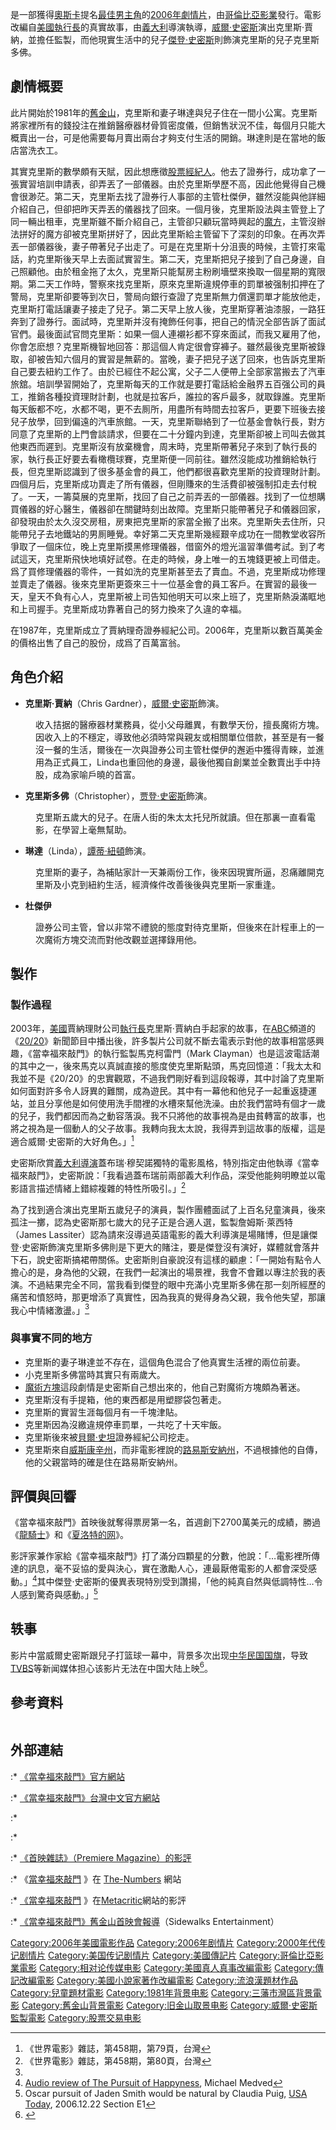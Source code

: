 {{noteTA
|T=zh-hans:当幸福来敲门;zh-hk:尋找快樂的故事;zh-tw:當幸福來敲門;
|dt=台灣：當幸福來敲門；香港：尋找快樂的故事；大陆：当幸福来敲门
|1=zh-hans:当幸福来敲门;zh-hk:尋找快樂的故事;zh-tw:當幸福來敲門;
|d1=台灣：當幸福來敲門；香港：尋找快樂的故事；大陆：当幸福来敲门
|2=zh-hans:威尔·史密斯;zh-hk:韋·史密夫;zh-tw:威爾·史密斯;
|d2=台灣：威爾·史密斯；香港：韋·史斯
|3=zh-hans:史密斯;zh-hk:史密夫;zh-tw:史密斯;
|d3=台灣：史密斯；香港：史密夫；大陆：史密斯
|4=zh-hans:加德纳;zh-hk:賈納;zh-tw:賈納;
|d4=台灣：賈納；香港：賈納；大陆：加德纳
|5=zh-hans:克里斯托弗; zh-hant:克里斯多佛;
|6=zh-hans:魔方;zh-tw:魔術方塊;
}}
{{Infobox Film
| name = 當幸福來敲門
| tw_name = 當幸福來敲門
| cn_name = 当幸福来敲门
| hk_name = 尋找快樂的故事
| original_name = ''The Pursuit of Happyness''
| caption = 電影海報
| image = poster-pursuithappyness.jpg
| director = {{le|加布里爾·穆奇諾|Gabriele Muccino}}
| producer = [[威爾·史密斯|威爾·史密斯]]<br>{{le|史蒂夫·帝希|Steve Tisch}}<br>{{le|詹姆斯·拉斯特|James Lassiter}}<br>{{le|陶德·布萊克|Todd Black}}<br>{{le|傑森·布魯孟塔爾|Jason Blumenthal}}
| writer = {{le|史蒂文·康拉德|Steven Conrad}}
| starring = [[威爾·史密斯|威爾·史密斯]]<br>[[贾登·史密斯|贾登·史密斯]]<br>[[譚蒂·紐頓|譚蒂·紐頓]]
| music = {{le|安卓‧格拉|Andrea Guerra}}
| cinematography = {{le|芬頓‧帕帕邁可|Phedon Papamichael}}
| editing = {{le|休斯·溫伯|Hughes Winborne}}
| distributor = [[哥倫比亞影業|哥倫比亞影業]]
| released = {{flagicon|USA}} 2006年12月15日<br />{{flagicon|Taiwan}} 2007年2月28日<br />{{flagicon|China}} 2008年1月17日<br />2020年7月20日（重映）
| runtime = 117 分鐘
| country = {{flagicon|USA}} [[美國|美國]]
| language = [[英語|英語]]
| amg_id = 1:326489
| imdb_id = 0454921
| budget = 5500萬美元
| gross = 3.07億美元
}}
{{作品名稱|name=''The Pursuit of Happyness''|hk=尋找快樂的故事|tw=當幸福來敲門|equiv-cn=tw}}是一部獲得[[奧斯卡金像獎|奧斯卡]]提名[[奥斯卡最佳男主角奖|最佳男主角]]的[[2006年電影|2006年]][[戲劇|劇情片]]，由[[哥倫比亞影業|哥倫比亞影業]]發行。電影改編自[[美國|美國]]{{link-en|賈納理財公司|Gardner Rich & Co}}[[執行長|執行長]]{{link-en|克里斯·賈納|Chris Gardner}}的真實故事，由[[義大利|義大利]]導演{{link-en|蓋布瑞·穆契諾|Gabriele Muccino}}執導，[[威爾·史密斯|威爾·史密斯]]演出克里斯·賈納，並擔任監製，而他現實生活中的兒子[[傑登·史密斯|傑登·史密斯]]則飾演克里斯的兒子克里斯多佛。

== 劇情概要 ==
此片開始於1981年的[[舊金山|舊金山]]，克里斯和妻子琳達與兒子住在一間小公寓。克里斯將家裡所有的錢投注在推銷醫療器材骨質密度儀，但銷售狀況不佳，每個月只能大概賣出一台，可是他需要每月賣出兩台才夠支付生活的開銷。琳達則是在當地的飯店當洗衣工。

其實克里斯的數學頗有天賦，因此想應徵[[股票經紀人|股票經紀人]]。他去了證券行，成功拿了一張實習培訓申請表，卻弄丟了一部儀器。由於克里斯學歷不高，因此他覺得自己機會很渺茫。第二天，克里斯去找了證券行人事部的主管杜傑伊，雖然沒能與他詳細介紹自己，但卻把昨天弄丟的儀器找了回來。一個月後，克里斯設法與主管登上了同一輛出租車，克里斯雖不斷介紹自己，主管卻只顧玩當時興起的[[魔方|魔方]]，主管沒辦法拼好的魔方卻被克里斯拼好了，因此克里斯給主管留下了深刻的印象。在再次弄丟一部儀器後，妻子帶著兒子出走了。可是在克里斯十分沮喪的時候，主管打來電話，約克里斯後天早上去面試實習生。第二天，克里斯把兒子接到了自己身邊，自己照顧他。由於租金拖了太久，克里斯只能幫房主粉刷墻壁來換取一個星期的寬限期。第二天工作時，警察來找克里斯，原來克里斯違規停車的罰單被强制扣押在了警局，克里斯卻要等到次日，警局向銀行查證了克里斯無力償還罰單才能放他走，克里斯打電話讓妻子接走了兒子。第二天早上放人後，克里斯穿著油漆服，一路狂奔到了證券行。面試時，克里斯并沒有掩飾任何事，把自己的情況全部告訴了面試官們。最後面試官問克里斯：如果一個人連襯衫都不穿來面試，而我又雇用了他，你會怎麽想？克里斯機智地回答：那這個人肯定很會穿褲子。雖然最後克里斯被錄取，卻被告知六個月的實習是無薪的。當晚，妻子把兒子送了回來，也告訴克里斯自己要去紐約工作了。由於已經住不起公寓，父子二人便帶上全部家當搬去了汽車旅舘。培訓學習開始了，克里斯每天的工作就是要打電話給金融界五百强公司的員工，推銷各種投資理財計劃，也就是拉客戶，誰拉的客戶最多，就取錄誰。克里斯每天飯都不吃，水都不喝，更不去厠所，用盡所有時間去拉客戶，更要下班後去接兒子放學，回到偏遠的汽車旅館。一天，克里斯聯絡到了一位基金會執行長，對方同意了克里斯的上門會談請求，但要在二十分鐘内到達，克里斯卻被上司叫去做其他東西而遲到。克里斯沒有放棄機會，周末時，克里斯帶著兒子來到了執行長的家，執行長正好要去看橄欖球賽，克里斯便一同前往。雖然沒能成功推銷給執行長，但克里斯認識到了很多基金會的員工，他們都很喜歡克里斯的投資理財計劃。四個月后，克里斯成功賣走了所有儀器，但剛賺來的生活費卻被强制扣走去付稅了。一天，一籌莫展的克里斯，找回了自己之前弄丟的一部儀器。找到了一位想購買儀器的好心醫生，儀器卻在關鍵時刻出故障。克里斯只能帶著兒子和儀器回家，卻發現由於太久沒交房租，房東把克里斯的家當全搬了出來。克里斯失去住所，只能帶兒子去地鐵站的男厠睡覺。幸好第二天克里斯幾經艱辛成功在一間教堂收容所爭取了一個床位，晚上克里斯摸黑修理儀器，借窗外的燈光溫習準備考試。到了考試這天，克里斯飛快地填好試卷。在走的時候，身上唯一的五塊錢更被上司借走。爲了買修理儀器的零件，一貧如洗的克里斯甚至去了賣血。不過，克里斯成功修理並賣走了儀器。後來克里斯更簽來三十一位基金會的員工客戶。在實習的最後一天，皇天不負有心人，克里斯被上司告知他明天可以來上班了，克里斯熱淚滿眶地和上司握手。克里斯成功靠著自己的努力換來了久違的幸福。

在1987年，克里斯成立了賈納理奇證券經紀公司。2006年，克里斯以數百萬美金的價格出售了自己的股份，成爲了百萬富翁。

== 角色介紹 ==

* '''克里斯·賈納'''（Chris Gardner），[[威爾·史密斯|威爾·史密斯]]飾演。
:收入拮据的醫療器材業務員，從小父母離異，有數學天份，擅長魔術方塊。因收入上的不穩定，導致他必須時常與親友或相關單位借款，甚至是有一餐沒一餐的生活，爾後在一次與證券公司主管杜傑伊的邂逅中獲得青睞，並進用為正式員工，Linda也重回他的身邊，最後他獨自創業並全數賣出手中持股，成為家喻戶曉的首富。
* '''克里斯多佛'''（Christopher），[[贾登·史密斯|贾登·史密斯]]飾演。
:克里斯五歲大的兒子。在唐人街的朱太太托兒所就讀。但在那裏一直看電影，在學習上毫無幫助。
* '''琳達'''（Linda），[[譚蒂·紐頓|譚蒂·紐頓]]飾演。
:克里斯的妻子，為補貼家計一天兼兩份工作，後來因現實所逼，忍痛離開克里斯及小克到紐約生活，經濟條件改善後後與克里斯一家重逢。
*'''杜傑伊''' 
:證券公司主管，曾以非常不禮貌的態度對待克里斯，但後來在計程車上的一次魔術方塊交流而對他改觀並選擇錄用他。

== 製作 ==
=== 製作過程 ===

2003年，[[美國|美國]]賈納理財公司[[執行長|執行長]]克里斯·賈納白手起家的故事，在[[美國廣播公司|ABC]]頻道的《[[20/20|20/20]]》新聞節目中播出後，許多製片公司就不斷去電表示對他的故事相當感興趣，《當幸福來敲門》的執行監製馬克柯雷門（Mark Clayman）也是這波電話潮的其中之一，後來馬克以真誠直接的態度使克里斯點頭，馬克回憶道：「我太太和我並不是《20/20》的忠實觀眾，不過我們剛好看到這段報導，其中討論了克里斯如何面對許多令人訝異的難關，成為遊民。其中有一幕他和他兒子一起重返捷運站，並且分享他是如何使用洗手間裡的水槽來幫他洗澡。由於我們當時有個才一歲的兒子，我們都因而為之動容落淚。我不只將他的故事視為是由貧轉富的故事，也將之視為是一個動人的父子故事。我轉向我太太說，我得弄到這故事的版權，這是適合威爾·史密斯的大好角色。」<ref>《世界電影》雜誌，第458期，第79頁，台灣</ref>

史密斯欣賞[[義大利|義大利]][[導演|導演]]蓋布瑞·穆契諾獨特的電影風格，特別指定由他執導《當幸福來敲門》，史密斯說：「我看過蓋布瑞前兩部義大利作品，深受他能夠明瞭並以電影語言描述情緒上錯綜複雜的特性所吸引。」<ref name="s80">《世界電影》雜誌，第458期，第80頁，台灣</ref>

為了找到適合演出克里斯五歲兒子的演員，製作團體面試了上百名兒童演員，後來孤注一擲，認為史密斯那七歲大的兒子正是合適人選，監製詹姆斯·萊西特（James Lassiter）認為請來沒導過英語電影的義大利導演是場賭博，但是讓傑登·史密斯飾演克里斯多佛則是下更大的賭注，要是傑登沒有演好，媒體就會落井下石，說史密斯搞裙帶關係。史密斯則自豪說沒有這樣的顧慮：「一開始有點令人擔心的是，身為他的父親，在我們一起演出的場景裡，我會不會難以專注於我的表演。不過結果完全不同，當我看到傑登的眼中充滿小克里斯多佛在那一刻所經歷的痛苦和憤怒時，那更增添了真實性，因為我真的覺得身為父親，我令他失望，那讓我心中情緒激盪。」<ref name="s80" />

=== 與事實不同的地方 ===

* 克里斯的妻子琳達並不存在，這個角色混合了他真實生活裡的兩位前妻。
* 小克里斯多佛當時其實只有兩歲大。
* [[魔術方塊|魔術方塊]]這段劇情是史密斯自己想出來的，他自己對魔術方塊頗為著迷。
* 克里斯沒有手提箱，他的東西都是用塑膠袋包著走。
* 克里斯的實習生涯每個月有一千塊津貼。
* 克里斯因為沒繳違規停車罰單，一共吃了十天牢飯。
* 克里斯後來被[[貝爾·史坦|貝爾·史坦]]證券經紀公司挖走。
* 克里斯來自[[威斯康辛州|威斯康辛州]]，而非電影裡說的[[路易斯安納州|路易斯安納州]]，不過根據他的自傳，他的父親當時的確是住在路易斯安納州。

== 評價與回響 ==
《當幸福來敲門》首映後就奪得票房第一名，首週創下2700萬美元的成績，勝過《[[龍騎士|龍騎士]]》和《[[夏洛特的网_(2006年电影)|夏洛特的网]]》。

影評家兼作家{{link-en|米高·麥費德|Michael Medved}}給《當幸福來敲門》打了滿分四顆星的分數，他說：「…電影裡所傳達的訊息，毫不妥協的愛與決心，實在激勵人心，連最厭倦電影的人都會深受感動。」<ref>[http://images.michaelmedved.com/images/pdf/pursuithappy.doc Audio review of The Pursuit of Happyness]{{dead link|date=2018年3月 |bot=InternetArchiveBot |fix-attempted=yes }}, Michael Medved</ref>其中傑登·史密斯的優異表現特別受到讚揚，「他的純真自然與低調特性…令人感到驚奇與感動。」<ref>Oscar pursuit of Jaden Smith would be natural by Claudia Puig, [[USA_Today|USA Today]], 2006.12.22 Section E1</ref>

== 轶事 ==
影片中當威爾史密斯跟兒子打篮球一幕中，背景多次出现[[中华民国国旗|中华民国国旗]]，导致[[TVBS|TVBS]]等新闻媒体担心该影片无法在中国大陆上映<ref>{{cite web|url=https://news.tvbs.com.tw/world/334690|title=飄揚青天白日旗　入鏡全球電影院|work=TVBS新闻网|date=2007-02-12|accessdate=2016-05-16|archive-date=2021-04-10|archive-url=https://web.archive.org/web/20210410110125/https://news.tvbs.com.tw/world/334690|dead-url=no}}</ref>。

== 參考資料 ==

<div class="references-small" style="-moz-column-count:2; column-count:2;"><references /></div>

== 外部連結 ==

:* {{En}}[http://www.sonypictures.com/movies/thepursuitofhappyness 《當幸福來敲門》官方網站] {{Wayback|url=http://www.sonypictures.com/movies/thepursuitofhappyness |date=20070220113748 }}
:* {{Zh}}[http://tw.movie.yahoo.com/movieinfo_main.html/id=1921 《當幸福來敲門》台灣中文官方網站] {{Wayback|url=http://tw.movie.yahoo.com/movieinfo_main.html/id=1921 |date=20120225092958 }}
:* {{En}}{{imdb title|id=0454921|title=當幸福來敲門}}
:* {{En}}{{rotten-tomatoes|id=pursuit_of_happyness|title=當幸福來敲門}}
:* {{En}}[http://www.premiere.com/moviereviews/3322/the-pursuit-of-happyness.html 《首映雜誌》（Premiere Magazine）的影評] {{Wayback|url=http://www.premiere.com/moviereviews/3322/the-pursuit-of-happyness.html |date=20070311062514 }}
:* {{En}}《[http://www.the-numbers.com/movies/2006/PRHAP.php 當幸福來敲門] {{Wayback|url=http://www.the-numbers.com/movies/2006/PRHAP.php |date=20110611123226 }}》在 [http://www.the-numbers.com/ The-Numbers] {{Wayback|url=http://www.the-numbers.com/ |date=20070217124147 }} 網站
:* {{En}}[http://www.metacritic.com/film/titles/pursuitofhappyness 《當幸福來敲門] {{Wayback|url=http://www.metacritic.com/film/titles/pursuitofhappyness |date=20070223131822 }}》在[[Metacritic|Metacritic]]網站的影評
:* {{En}}[http://www.sidewalkstv.com/specialfeatures/pursuit-of-happiness/index.html 《當幸福來敲門》舊金山首映會報導]{{dead link|date=2018年3月 |bot=InternetArchiveBot |fix-attempted=yes }}（Sidewalks Entertainment）

{{DEFAULTSORT:Pursuit of Happyness, The}}
[[Category:2006年美國電影作品|Category:2006年美國電影作品]]
[[Category:2006年剧情片|Category:2006年剧情片]]
[[Category:2000年代传记剧情片|Category:2000年代传记剧情片]]
[[Category:美国传记剧情片|Category:美国传记剧情片]]
[[Category:美國傳記片|Category:美國傳記片]]
[[Category:哥倫比亞影業電影|Category:哥倫比亞影業電影]]
[[Category:相对论传媒电影|Category:相对论传媒电影]]
[[Category:美國真人真事改編電影|Category:美國真人真事改編電影]]
[[Category:傳記改編電影|Category:傳記改編電影]]
[[Category:美國小說家著作改編電影|Category:美國小說家著作改編電影]]
[[Category:流浪漢題材作品|Category:流浪漢題材作品]]
[[Category:兒童題材電影|Category:兒童題材電影]]
[[Category:1981年背景电影|Category:1981年背景电影]]
[[Category:三藩市灣區背景電影|Category:三藩市灣區背景電影]]
[[Category:舊金山背景電影|Category:舊金山背景電影]]
[[Category:旧金山取景电影|Category:旧金山取景电影]]
[[Category:威爾·史密斯監製電影|Category:威爾·史密斯監製電影]]
[[Category:股票交易电影|Category:股票交易电影]]